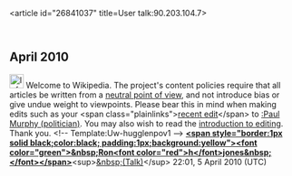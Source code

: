 <article id="26841037" title=User talk:90.203.104.7>
	<talkpage id="26841037" title="User talk:90.203.104.7">

== April 2010 ==

[[Image:Information.svg|25px]] Welcome to Wikipedia. The project's content policies require that all articles be written from a [[Wikipedia:Neutral point of view|neutral point of view]], and not introduce bias or give undue weight to viewpoints. Please bear this in mind when making edits such as your &lt;span class=&quot;plainlinks&quot;&gt;[http://en.wikipedia.org/wiki/Paul_Murphy_(politician)?diff=354191630 recent edit]&lt;/span&gt; to [[:Paul Murphy (politician)]]. You may also wish to read the [[Wikipedia:Introduction|introduction to editing]]. Thank you. &lt;!-- Template:Uw-hugglenpov1 --&gt; '''[[User:Ronhjones|&lt;span style=&quot;border:1px solid black;color:black; padding:1px;background:yellow&quot;&gt;&lt;font color=&quot;green&quot;&gt;&amp;nbsp;Ron&lt;font color=&quot;red&quot;&gt;h&lt;/font&gt;jones&amp;nbsp;&lt;/font&gt;&lt;/span&gt;]]'''&lt;sup&gt;[[User talk:Ronhjones|&amp;nbsp;(Talk)]]&lt;/sup&gt; 22:01, 5 April 2010 (UTC)
	</talkpage>
</article>